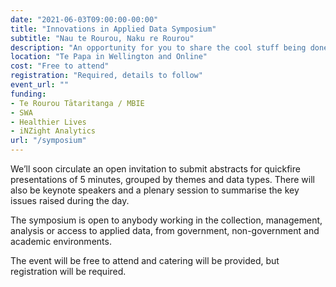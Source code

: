 ```yaml
---
date: "2021-06-03T09:00:00-00:00"
title: "Innovations in Applied Data Symposium"
subtitle: "Nau te Rourou, Naku re Rourou"
description: "An opportunity for you to share the cool stuff being done with data in Aotearoa New Zealand. "
location: "Te Papa in Wellington and Online"
cost: "Free to attend"
registration: "Required, details to follow"
event_url: ""
funding:
- Te Rourou Tātaritanga / MBIE
- SWA
- Healthier Lives
- iNZight Analytics
url: "/symposium"
---
```


We’ll soon circulate an open invitation to submit abstracts for quickfire presentations of 5 minutes, grouped by themes and data types. There will also be keynote speakers and a plenary session to summarise the key issues raised during the day.

The symposium is open to anybody working in the collection, management, analysis or access to applied data, from government, non-government and academic environments.

The event will be free to attend and catering will be provided, but registration will be required.
